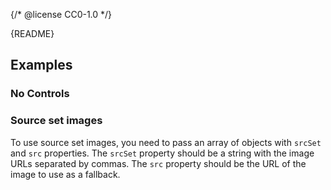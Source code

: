 {/* @license CC0-1.0 */}


<Meta of={ImageSliderStories} />

<Markdown>{README}</Markdown>

<Primary />

<Controls />

## Examples

### No Controls

<Canvas of={ImageSliderStories.NoControls} />

### Source set images

To use source set images, you need to pass an array of objects with `srcSet` and `src` properties. The `srcSet` property should be a string with the image URLs separated by commas. The `src` property should be the URL of the image to use as a fallback.

<Canvas of={ImageSliderStories.SourceSetImages} />
